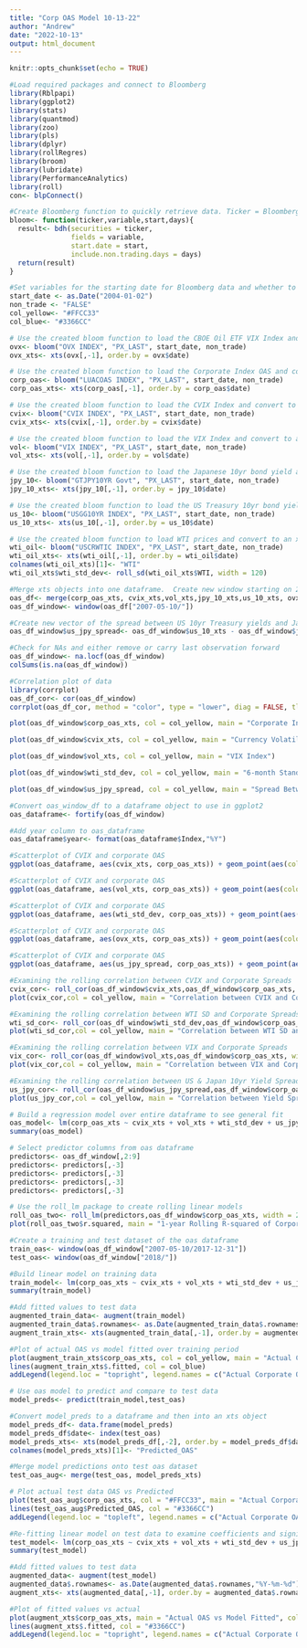 ```yaml
---
title: "Corp OAS Model 10-13-22"
author: "Andrew"
date: "2022-10-13"
output: html_document
---
```


```r
knitr::opts_chunk$set(echo = TRUE)
```

```r
#Load required packages and connect to Bloomberg
library(Rblpapi)
library(ggplot2)
library(stats)
library(quantmod)
library(zoo)
library(pls)
library(dplyr)
library(rollRegres)
library(broom)
library(lubridate)
library(PerformanceAnalytics)
library(roll)
con<- blpConnect()
```

```r
#Create Bloomberg function to quickly retrieve data. Ticker = Bloomberg ticker, variable = Bloomberg data field, start = start date of data, days = whether to include non-trading days
bloom<- function(ticker,variable,start,days){
  result<- bdh(securities = ticker,
               fields = variable,
               start.date = start,
               include.non.trading.days = days)
  return(result)
}
```

```r
#Set variables for the starting date for Bloomberg data and whether to include non-trading days.  Add colors yellow and blue
start_date <- as.Date("2004-01-02")
non_trade <- "FALSE"
col_yellow<- "#FFCC33"
col_blue<- "#3366CC"
```

```r
# Use the created bloom function to load the CBOE Oil ETF VIX Index and convert to an xts object
ovx<- bloom("OVX INDEX", "PX_LAST", start_date, non_trade)
ovx_xts<- xts(ovx[,-1], order.by = ovx$date)
```

```r
# Use the created bloom function to load the Corporate Index OAS and convert to an xts object
corp_oas<- bloom("LUACOAS INDEX", "PX_LAST", start_date, non_trade)
corp_oas_xts<- xts(corp_oas[,-1], order.by = corp_oas$date)
```

```r
# Use the created bloom function to load the CVIX Index and convert to an xts object
cvix<- bloom("CVIX INDEX", "PX_LAST", start_date, non_trade)
cvix_xts<- xts(cvix[,-1], order.by = cvix$date)
```

```r
# Use the created bloom function to load the VIX Index and convert to an xts object
vol<- bloom("VIX INDEX", "PX_LAST", start_date, non_trade)
vol_xts<- xts(vol[,-1], order.by = vol$date)
```

```r
# Use the created bloom function to load the Japanese 10yr bond yield and convert to an xts object
jpy_10<- bloom("GTJPY10YR Govt", "PX_LAST", start_date, non_trade)
jpy_10_xts<- xts(jpy_10[,-1], order.by = jpy_10$date)
```

```r
# Use the created bloom function to load the US Treasury 10yr bond yield and convert to an xts object
us_10<- bloom("USGG10YR INDEX", "PX_LAST", start_date, non_trade)
us_10_xts<- xts(us_10[,-1], order.by = us_10$date)
```

```r
# Use the created bloom function to load WTI prices and convert to an xts object
wti_oil<- bloom("USCRWTIC INDEX", "PX_LAST", start_date, non_trade)
wti_oil_xts<- xts(wti_oil[,-1], order.by = wti_oil$date)
colnames(wti_oil_xts)[1]<- "WTI"
wti_oil_xts$wti_std_dev<- roll_sd(wti_oil_xts$WTI, width = 120)
```

```r
#Merge xts objects into one dataframe.  Create new window starting on 2007-05-10 to account for the first date of the ovx index
oas_df<- merge(corp_oas_xts, cvix_xts,vol_xts,jpy_10_xts,us_10_xts, ovx_xts, wti_oil_xts)
oas_df_window<- window(oas_df["2007-05-10/"])
```

```r
#Create new vector of the spread between US 10yr Treasury yields and Japanese 10yr yields
oas_df_window$us_jpy_spread<- oas_df_window$us_10_xts - oas_df_window$jpy_10_xts
```

```r
#Check for NAs and either remove or carry last observation forward
oas_df_window<- na.locf(oas_df_window)
colSums(is.na(oas_df_window))
```

```r
#Correlation plot of data
library(corrplot)
oas_df_cor<- cor(oas_df_window)
corrplot(oas_df_cor, method = "color", type = "lower", diag = FALSE, tl.srt = 45, tl.cex = 1)
```

```r
plot(oas_df_window$corp_oas_xts, col = col_yellow, main = "Corporate Index OAS")
```

```r
plot(oas_df_window$cvix_xts, col = col_yellow, main = "Currency Volatility Index (CVIX)")
```

```r
plot(oas_df_window$vol_xts, col = col_yellow, main = "VIX Index")
```

```r
plot(oas_df_window$wti_std_dev, col = col_yellow, main = "6-month Standard Deviation WTI Prices")
```

```r
plot(oas_df_window$us_jpy_spread, col = col_yellow, main = "Spread Between US 10yr Yield & Japan 10yr Yield")
```

```r
#Convert oas_window_df to a dataframe object to use in ggplot2
oas_dataframe<- fortify(oas_df_window)
```

```r
#Add year column to oas_dataframe
oas_dataframe$year<- format(oas_dataframe$Index,"%Y")
```

```r
#Scatterplot of CVIX and corporate OAS
ggplot(oas_dataframe, aes(cvix_xts, corp_oas_xts)) + geom_point(aes(color=year)) + labs(title = "Relationship between CVIX and Corporate OAS") + xlab("CVIX Index") + ylab("Corporate OAS in %") + theme_bw()
```
```r
#Scatterplot of CVIX and corporate OAS
ggplot(oas_dataframe, aes(vol_xts, corp_oas_xts)) + geom_point(aes(color=year)) + labs(title = "Relationship between VIX and Corporate OAS") + xlab("VIX Index") + ylab("Corporate OAS in %") + theme_bw()
```

```r
#Scatterplot of CVIX and corporate OAS
ggplot(oas_dataframe, aes(wti_std_dev, corp_oas_xts)) + geom_point(aes(color=year)) + labs(title = "Relationship between WTI Standard Deviation and Corporate OAS") + xlab("6M SD of WTI Prices") + ylab("Corporate OAS in %") + theme_bw()
```

```r
#Scatterplot of CVIX and corporate OAS
ggplot(oas_dataframe, aes(ovx_xts, corp_oas_xts)) + geom_point(aes(color=year)) + labs(title = "Relationship between OVX Index and Corporate OAS") + xlab("OVX Index") + ylab("Corporate OAS in %") + theme_bw()
```

```r
#Scatterplot of CVIX and corporate OAS
ggplot(oas_dataframe, aes(us_jpy_spread, corp_oas_xts)) + geom_point(aes(color=year)) + labs(title = "Relationship between US/Japan 10yr Yield Spread and Corporate OAS") + xlab("US/Japan 10yr Yield Spread") + ylab("Corporate OAS in %") + theme_bw()
```

```r
#Examining the rolling correlation between CVIX and Corporate Spreads
cvix_cor<- roll_cor(oas_df_window$cvix_xts,oas_df_window$corp_oas_xts, width = 240)
plot(cvix_cor,col = col_yellow, main = "Correlation between CVIX and Corporate OAS")
```

```r
#Examining the rolling correlation between WTI SD and Corporate Spreads
wti_sd_cor<- roll_cor(oas_df_window$wti_std_dev,oas_df_window$corp_oas_xts, width = 240)
plot(wti_sd_cor,col = col_yellow, main = "Correlation between WTI SD and Corporate OAS")
```

```r
#Examining the rolling correlation between VIX and Corporate Spreads
vix_cor<- roll_cor(oas_df_window$vol_xts,oas_df_window$corp_oas_xts, width = 240)
plot(vix_cor,col = col_yellow, main = "Correlation between VIX and Corporate OAS")
```

```r
#Examining the rolling correlation between US & Japan 10yr Yield Spread and Corporate Spreads
us_jpy_cor<- roll_cor(oas_df_window$us_jpy_spread,oas_df_window$corp_oas_xts, width = 240)
plot(us_jpy_cor,col = col_yellow, main = "Correlation between Yield Spread of US & Japan 10yr and Corporate OAS")
```

```r
# Build a regression model over entire dataframe to see general fit
oas_model<- lm(corp_oas_xts ~ cvix_xts + vol_xts + wti_std_dev + us_jpy_spread, data = oas_df_window)
summary(oas_model)
```

```r
# Select predictor columns from oas dataframe
predictors<- oas_df_window[,2:9]
predictors<- predictors[,-3]
predictors<- predictors[,-3]
predictors<- predictors[,-3]
predictors<- predictors[,-3]
```

```r
# Use the roll_lm package to create rolling linear models
roll_oas_two<- roll_lm(predictors,oas_df_window$corp_oas_xts, width = 240)
plot(roll_oas_two$r.squared, main = "1-year Rolling R-squared of Corporate OAS Model", col = "#FFCC33")
```
```r
#Create a training and test dataset of the oas dataframe
train_oas<- window(oas_df_window["2007-05-10/2017-12-31"])
test_oas<- window(oas_df_window["2018/"])
```

```r
#Build linear model on training data
train_model<- lm(corp_oas_xts ~ cvix_xts + vol_xts + wti_std_dev + us_jpy_spread, data = train_oas)
summary(train_model)
```

```r
#Add fitted values to test data
augmented_train_data<- augment(train_model)
augmented_train_data$.rownames<- as.Date(augmented_train_data$.rownames,"%Y-%m-%d")
augment_train_xts<- xts(augmented_train_data[,-1], order.by = augmented_train_data$.rownames)
```

```r
#Plot of actual OAS vs model fitted over training period
plot(augment_train_xts$corp_oas_xts, col = col_yellow, main = "Actual Corporate OAS vs Model Fitted - Training Data", ylim = c(0,7))
lines(augment_train_xts$.fitted, col = col_blue)
addLegend(legend.loc = "topright", legend.names = c("Actual Corporate OAS", "Fitted Corporate OAS"),  ncol = 1,  fill = c(col_yellow,col_blue))
```


```r
# Use oas model to predict and compare to test data
model_preds<- predict(train_model,test_oas)
```

```r
#Convert model_preds to a dataframe and then into an xts object
model_preds_df<- data.frame(model_preds)
model_preds_df$date<- index(test_oas)
model_preds_xts<- xts(model_preds_df[,-2], order.by = model_preds_df$date)
colnames(model_preds_xts)[1]<- "Predicted_OAS"
```


```r
#Merge model predictions onto test oas dataset
test_oas_aug<- merge(test_oas, model_preds_xts)
```


```r
# Plot actual test data OAS vs Predicted
plot(test_oas_aug$corp_oas_xts, col = "#FFCC33", main = "Actual Corporate OAS vs Model Predicted on Test Data")
lines(test_oas_aug$Predicted_OAS, col = "#3366CC")
addLegend(legend.loc = "topleft", legend.names = c("Actual Corporate OAS", "Model Predicted Corporate OAS"),  ncol = 1,  fill = c(col_yellow,col_blue))
```



```r
#Re-fitting linear model on test data to examine coefficients and significance levels
test_model<- lm(corp_oas_xts ~ cvix_xts + vol_xts + wti_std_dev + us_jpy_spread, data = test_oas)
summary(test_model)
```

```r
#Add fitted values to test data
augmented_data<- augment(test_model)
augmented_data$.rownames<- as.Date(augmented_data$.rownames,"%Y-%m-%d")
augment_xts<- xts(augmented_data[,-1], order.by = augmented_data$.rownames)
```

```r
#Plot of fitted values vs actual
plot(augment_xts$corp_oas_xts, main = "Actual OAS vs Model Fitted", col = "#FFCC33")
lines(augment_xts$.fitted, col = "#3366CC")
addLegend(legend.loc = "topright", legend.names = c("Actual Corporate OAS", "Fitted Corporate OAS"),  ncol = 1,  fill = c(col_yellow,col_blue))
```

